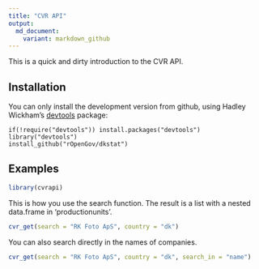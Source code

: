 ```yaml
---
title: "CVR API"
output:
  md_document:
    variant: markdown_github
---
```


This is a quick and dirty introduction to the CVR API.

## Installation

You can only install the development version from github, using Hadley Wickham's [devtools](http://cran.r-project.org/web/packages/devtools/index.html) package:

```
if(!require("devtools")) install.packages("devtools")
library("devtools")
install_github("rOpenGov/dkstat")
```

## Examples


```r

library(cvrapi)

```


This is how you use the search function. The result is a list with a nested data.frame in 'productionunits'.


```r

cvr_get(search = "RK Foto ApS", country = "dk")

```

You can also search directly in the names of companies.


```r

cvr_get(search = "RK Foto ApS", country = "dk", search_in = "name")

```
